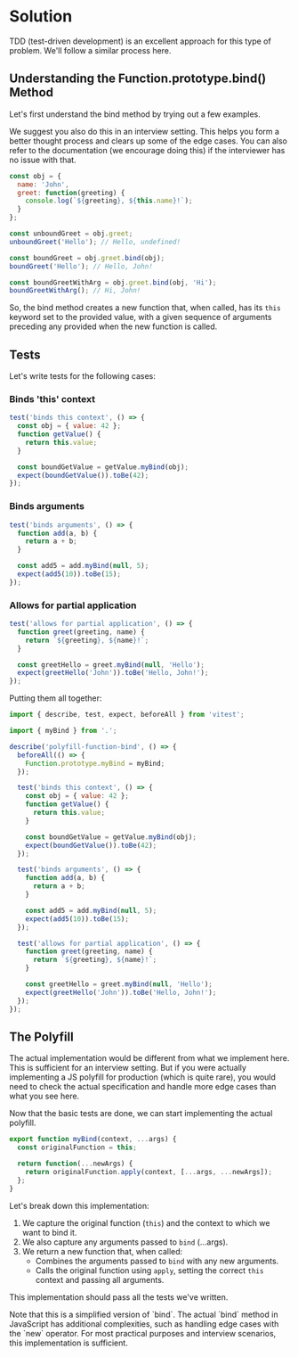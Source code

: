 
# Solution

TDD (test-driven development) is an excellent approach for this type of problem. We'll follow a similar process here.

## Understanding the Function.prototype.bind() Method

Let's first understand the bind method by trying out a few examples.

<Callout>
We suggest you also do this in an interview setting. This helps you form a better thought process and clears up some of the edge cases. You can also refer to the documentation (we encourage doing this) if the interviewer has no issue with that.
</Callout>

```js
const obj = {
  name: 'John',
  greet: function(greeting) {
    console.log(`${greeting}, ${this.name}!`);
  }
};

const unboundGreet = obj.greet;
unboundGreet('Hello'); // Hello, undefined!

const boundGreet = obj.greet.bind(obj);
boundGreet('Hello'); // Hello, John!

const boundGreetWithArg = obj.greet.bind(obj, 'Hi');
boundGreetWithArg(); // Hi, John!
```

So, the bind method creates a new function that, when called, has its `this` keyword set to the provided value, with a given sequence of arguments preceding any provided when the new function is called.

## Tests

Let's write tests for the following cases:

### Binds 'this' context

```js title="index.test.js"
test('binds this context', () => {
  const obj = { value: 42 };
  function getValue() {
    return this.value;
  }

  const boundGetValue = getValue.myBind(obj);
  expect(boundGetValue()).toBe(42);
});
```

### Binds arguments

```js title="index.test.js"
test('binds arguments', () => {
  function add(a, b) {
    return a + b;
  }

  const add5 = add.myBind(null, 5);
  expect(add5(10)).toBe(15);
});
```

### Allows for partial application

```js title="index.test.js"
test('allows for partial application', () => {
  function greet(greeting, name) {
    return `${greeting}, ${name}!`;
  }

  const greetHello = greet.myBind(null, 'Hello');
  expect(greetHello('John')).toBe('Hello, John!');
});
```

Putting them all together:

```js title="index.test.js" showLineNumbers
import { describe, test, expect, beforeAll } from 'vitest';

import { myBind } from '.';

describe('polyfill-function-bind', () => {
  beforeAll(() => {
    Function.prototype.myBind = myBind;
  });

  test('binds this context', () => {
    const obj = { value: 42 };
    function getValue() {
      return this.value;
    }

    const boundGetValue = getValue.myBind(obj);
    expect(boundGetValue()).toBe(42);
  });

  test('binds arguments', () => {
    function add(a, b) {
      return a + b;
    }

    const add5 = add.myBind(null, 5);
    expect(add5(10)).toBe(15);
  });

  test('allows for partial application', () => {
    function greet(greeting, name) {
      return `${greeting}, ${name}!`;
    }

    const greetHello = greet.myBind(null, 'Hello');
    expect(greetHello('John')).toBe('Hello, John!');
  });
});
```

## The Polyfill

<Callout type='error'>
The actual implementation would be different from what we implement here. This is sufficient for an interview setting. But if you were actually implementing a JS polyfill for production (which is quite rare), you would need to check the actual specification and handle more edge cases than what you see here.
</Callout>

Now that the basic tests are done, we can start implementing the actual polyfill.

```js title="index.js" showLineNumbers
export function myBind(context, ...args) {
  const originalFunction = this;

  return function(...newArgs) {
    return originalFunction.apply(context, [...args, ...newArgs]);
  };
}
```

Let's break down this implementation:

1. We capture the original function (`this`) and the context to which we want to bind it.
2. We also capture any arguments passed to `bind` (...args).
3. We return a new function that, when called:
   - Combines the arguments passed to `bind` with any new arguments.
   - Calls the original function using `apply`, setting the correct `this` context and passing all arguments.

This implementation should pass all the tests we've written.

<Callout>
Note that this is a simplified version of `bind`. The actual `bind` method in JavaScript has additional complexities, such as handling edge cases with the `new` operator. For most practical purposes and interview scenarios, this implementation is sufficient.
</Callout>